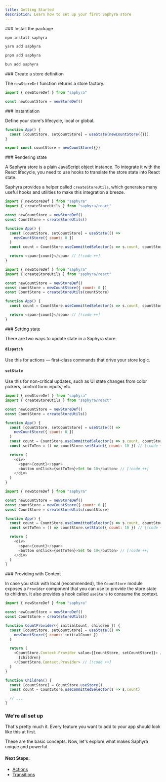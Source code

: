 ```yaml
---
title: Getting Started
description: Learn how to set up your first Saphyra store
---
```


 
<Steps>  
<Step>  
### Install the package

```bash tab="npm"
npm install saphyra
```

```bash tab="yarn"
yarn add saphyra
```

```bash tab="pnpm"
pnpm add saphyra
```

```bash tab="bun"
bun add saphyra
```

</Step>  
<Step>  
### Create a store definition

The `newStoreDef` function returns a store factory.

```js
import { newStoreDef } from "saphyra"

const newCountStore = newStoreDef()
```

</Step>  
<Step>  
### Instantiation

Define your store's lifecycle, local or global.

```js tab="Local"
function App() {
  const [countStore, setCountStore] = useState(newCountStore({}))
}
```

```js tab="Global"
export const countStore = newCountStore({})
```

</Step>  
<Step>  
### Rendering state

A Saphyra store is a plain JavaScript object instance. To integrate it with the React lifecycle, you need to use hooks to translate the store state into React state.

Saphyra provides a helper called `createStoreUtils`, which generates many useful hooks and utilities to make this integration a breeze.

```js tab="Local"
import { newStoreDef } from "saphyra"
import { createStoreUtils } from "saphyra/react"

const newCountStore = newStoreDef()
const CountStore = createStoreUtils()

function App() {
  const [countStore, setCountStore] = useState(() =>
    newCountStore({ count: 0 })
  )
  const count = CountStore.useCommittedSelector(s => s.count, countStore) // [!code ++]

  return <span>{count}</span> // [!code ++]
}
```

```js tab="Global"
import { newStoreDef } from "saphyra"
import { createStoreUtils } from "saphyra/react"

const newCountStore = newStoreDef()
const countStore = newCountStore({ count: 0 })
const CountStore = createStoreUtils(countStore)

function App() {
  const count = CountStore.useCommittedSelector(s => s.count, countStore) // [!code ++]

  return <span>{count}</span> // [!code ++]
}
```

</Step>  
<Step>  
### Setting state

There are two ways to update state in a Saphyra store:

#### `dispatch`

Use this for actions — first-class commands that drive your store logic.

#### `setState`

Use this for non-critical updates, such as UI state changes from color pickers, control form inputs, etc.

```js tab="Local"
import { newStoreDef } from "saphyra"
import { createStoreUtils } from "saphyra/react"

const newCountStore = newStoreDef()
const CountStore = createStoreUtils()

function App() {
  const [countStore, setCountStore] = useState(() =>
    newCountStore({ count: 0 })
  )
  const count = CountStore.useCommittedSelector(s => s.count, countStore)
  const setToTen = () => countStore.setState({ count: 10 }) // [!code ++]

  return (
    <div>
      <span>{count}</span>
      <button onClick={setToTen}>Set to 10</button> // [!code ++]
    </div>
  )
}
```

```js tab="Global"
import { newStoreDef } from "saphyra"

const newCountStore = newStoreDef()
const countStore = newCountStore({ count: 0 })
const CountStore = createStoreUtils(countStore)

function App() {
  const count = CountStore.useCommittedSelector(s => s.count, countStore)
  const setToTen = () => countStore.setState({ count: 10 }) // [!code ++]

  return (
    <div>
      <span>{count}</span>
      <button onClick={setToTen}>Set to 10</button> // [!code ++]
    </div>
  )
}
```

</Step>  
<Step>  
### Providing with Context

In case you stick with local (recommended), the `CountStore` module exposes a `Provider` component that you can use to provide the store state to children. It also provides a hook called `useStore` to consume the context.

```js
import { newStoreDef } from "saphyra"

const newCountStore = newStoreDef()
const CountStore = createStoreUtils()

function CountProvider({ initialCount, children }) {
  const [countStore, setCountStore] = useState(() =>
    newCountStore({ count: initialCount })
  )

  return (
    <CountStore.Context.Provider value={[countStore, setCountStore]}> // [!code ++]
      {children}
    </CountStore.Context.Provider> // [!code ++]
  )
}

function Children() {
  const [countStore] = CountStore.useStore()
  const count = CountStore.useCommittedSelector(s => s.count)

  // ...
}
```

### We're all set up

That's pretty much it. Every feature you want to add to your app should look like this at first.

These are the basic concepts. Now, let's explore what makes Saphyra unique and powerful.

#### Next Steps:

- [Actions](/docs/actions)
- [Transitions](/docs/transitions)

</Step>  
</Steps>
